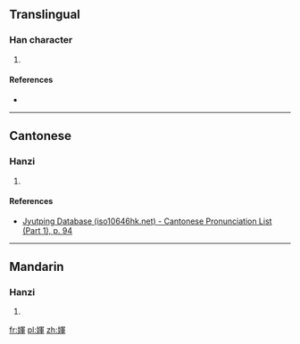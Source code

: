 ==Translingual==

===Han character===
{{Han char|rn=38|rad=女|as=09|sn=12|four=|canj=VBJJ|ids=⿰女軍}}

# {{defn|Han|sort=女09}}

====References====
* {{Han ref|kx=0266.230|dkj=06484|dj=0533.270|hdz=21069.070|uh=5A88|ud=23176}}

----

==Cantonese==

===Hanzi===
{{yue-hanzi|jyut=[[fai1]]|y=fai1}}

# {{defn|lang=yue|sort=女09}}

====References====
* [http://www.iso10646hk.net/jp/document/download.jsp Jyutping Database (iso10646hk.net) - Cantonese Pronunciation List (Part 1), p. 94]

----

==Mandarin==

===Hanzi===
{{cmn-hanzi|pin=[[huī]] ([[hui1]])|wg=hu<sup>i</sup>}}

# {{defn|lang=cmn|sort=女09}}

[[fr:媈]]
[[pl:媈]]
[[zh:媈]]